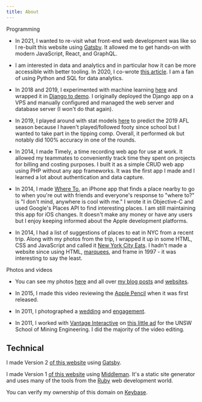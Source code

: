 ```yaml
---
title: About
---
```


Programming

- In 2021, I wanted to re-visit what front-end web development was like so I re-built this website using [Gatsby][21]. It allowed me to get hands-on with modern JavaScript, React, and GraphQL.

- I am interested in data and analytics and in particular how it can be more accessible with better tooling. In 2020, I co-wrote [this article][1a]. I am a fan of using Python and SQL for data analytics.

- In 2018 and 2019, I experimented with machine learning [here][16] and wrapped it in [Django to demo][16b]. I originally deployed the Django app on a VPS and manually configured and managed the web server and database server (I won't do that again).

- In 2019, I played around with stat models [here][16a] to predict the 2019 AFL season because I haven't played/followed footy since school but I wanted to take part in the tipping comp. Overall, it performed ok but notably did 100% accuracy in one of the rounds.

- In 2014, I made Timely, a time recording web app for use at work. It allowed my teammates to conveniently track time they spent on projects for billing and costing purposes. I built it as a simple CRUD web app using PHP without any app frameworks. It was the first app I made and I learned a lot about authentication and data capture.

- In 2014, I made [Where To][1], an iPhone app that finds a place nearby to go to when you're out with friends and everyone's response to "where to?" is "I don't mind, anywhere is cool with me." I wrote it in Objective-C and used Google's Places API to find interesting places. I am still maintaining this app for iOS changes. It doesn't make any money or have any users but I enjoy keeping informed about the Apple development platforms.

- In 2014, I had a list of suggestions of places to eat in NYC from a recent trip. Along with my photos from the trip, I wrapped it up in some HTML, CSS and JavaScript and called it [New York City Eats][2]. I hadn't made a website since using HTML, [marquees][2a], and frame in 1997 - it was interesting to say the least.

Photos and videos

- You can see my photos [here][5] and all over [my blog posts][6] and [websites][7].

- In 2015, I made this video reviewing the [Apple Pencil][17] when it was first released.

- In 2011, I photographed a [wedding][8] and [engagement][9].

- In 2011, I worked with [Vantage Interactive][3] on [this little ad][4] for the UNSW School of Mining Engineering. I did the majority of the video editing.


## Technical

I made Version 2 [of this website][20] using [Gatsby][21].

I made Version 1 [of this website][10] using [Middleman][11]. It's a static site generator and uses many of the tools from the [Ruby][12] web development world.

You can verify my ownership of this domain on [Keybase][19].


[1a]: https://platform.deloitte.com.au/articles/transform-your-data-with-dbt-and-serverless-architecture
[1]:	https://robli.org/where-to/
[2]:	https://robli.org/nyc-eats/
[2a]: https://developer.mozilla.org/en-US/docs/Web/HTML/Element/marquee
[3]:	http://vantageinteractive.com.au
[4]:	https://youtu.be/tD-A73i4UM4
[5]:	/photos
[6]:	/blog
[7]:	https://robli.org/nyc-eats/
[8]:	/blog/2011-12-01-Wedding-Sandy-Raph/
[9]:	/blog/2011-12-22-Engaged-Wendy-Nicol/
[10]:	/blog/2015-08-23-a-new-website-and-10-years-on-the-mac/
[11]:	https://middlemanapp.com
[12]:	https://www.ruby-lang.org/en/
[13]:	https://twitter.com/itsrobli
[14]:	https://www.instagram.com/itsrobli/
[15]: https://github.com/itsrobli
[16]: https://github.com/itsrobli/depreciation-rate-classifier
[16a]: https://github.com/itsrobli/afl-tipping-poisson
[16b]: https://github.com/itsrobli/kv-depreciation-rate-classifier
[17]: https://youtu.be/RP-18X8IR5s
[18]: https://www.linkedin.com/in/itsrobli/
[19]: https://keybase.io/robli
[20]: /
[21]: https://www.gatsbyjs.com